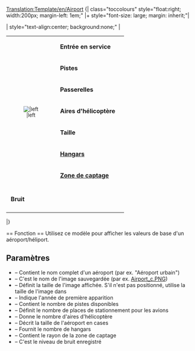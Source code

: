 [[Translation:Template/en/Airport]]
<noinclude></noinclude>{| class="toccolours" style="float:right; width:200px; margin-left: 1em;"
|+ style="font-size: large; margin: inherit;"|'''{{{Libellé}}}'''

| style="text-align:center; background:none;" |
{| class="toccolours"
|rowspan="8" style="text-align:center; font-size:smaller;"|[[File:en/.{{{image}}}|{{{imagewidth}}}|left]]
|&nbsp;'''Entrée en service''' || {{{Service}}}
|-
|&nbsp;'''Pistes''' || {{{Pistes}}}
|-
|&nbsp;'''Passerelles''' || {{{Passerelles}}}
|-
|&nbsp;'''Aires d'hélicoptère''' || {{{Héli}}}
|-
|&nbsp;'''Taille''' || {{{taille}}}
|-
|&nbsp;'''[[fr/Manual/Dépôts|Hangars]]''' || {{{hangars}}}
|-
|&nbsp;'''[[fr/Manual/Zone de captage|Zone de captage]]''' || {{{captage}}}
|-
|-
|&nbsp;'''Bruit''' || {{{bruit}}}
|-
|}

|}

<noinclude>== Fonction ==
Utilisez ce modèle pour afficher les valeurs de base d'un aéroport/héliport.
== Paramètres ==
* {{{Libellé}}} – Contient le nom complet d'un aéroport (par ex. "Aéroport urbain")
* {{{image}}} – C'est le nom de l'image sauvegardée (par ex. [[:File:en/Airport c.png|Airport_c.PNG]])
* {{{imagewidth}}} – Définit la taille de l'image affichée. S'il n'est pas positionné, utilise la taille de l'image dans {{{image}}}
* {{{Service}}} – Indique l'année de première apparition
* {{{Pistes}}} – Contient le nombre de pistes disponibles
* {{{Passerelles}}} – Définit le nombre de places de stationnement pour les avions
* {{{Héli}}} – Donne le nombre d'aires d'hélicoptère
* {{{taille}}} – Décrit la taille de l'aéroport en cases
* {{{hangars}}} – Fournit le nombre de hangars
* {{{captage}}} – Contient le rayon de la zone de captage
* {{{bruit}}} – C'est le niveau de bruit enregistré</noinclude>